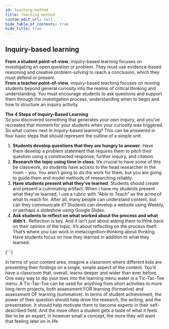 ```yaml
---
id: teaching-method
title: Teaching method
custom_edit_url: null
hide_table_of_contents: true
hide_title: true
---
```


## Inquiry-based learning

**From a student point-of-view**, inquiry-based learning focuses on investigating an open question or problem. They must use evidence-based reasoning and creative problem-solving to reach a conclusion, which they must defend or present.  
**From a teacher point-of-view**, inquiry-based teaching focuses on moving students beyond general curiosity into the realms of critical thinking and understanding. You must encourage students to ask questions and support them through the investigation process, understanding when to begin and how to structure an inquiry activity.

**The 4 Steps of Inquiry-Based Learning**  
So you discovered something that generates your own inquiry, and you’ve recreated that moment for your students when your curiosity was triggered. So what comes next in inquiry-based learning? This can be answered in four basic steps that should represent the outline of a simple unit.

<ol>
  <li>
    <strong>Students develop questions that they are hungry to answer</strong>.
    Have them develop a problem statement that requires them to pitch their
    question using a constructed response, further inquiry, and citation.
  </li>
  <li>
    <strong>Research the topic using time in class</strong>. It’s crucial to
    have some of this be classwork, so students have access to the head
    researcher in the room – you. You aren’t going to do the work for them, but
    you are going to guide them and model methods of researching reliably.
  </li>
  <li>
    <strong>Have students present what they’ve learned</strong>. Students should
    create and present a culminating artifact. When I have my students present
    what they’ve learned, I use a rubric with “Able to Teach” as the acme of
    what to reach for. After all, many people can understand content, but can
    they communicate it? Students can develop a website using Weebly, or perhaps
    a slideshow using Google Slides.
  </li>
  <li>
    <strong>
      Ask students to reflect on what worked about the process and what didn’t
    </strong>
    . Reflection is key. And it isn’t just about asking them to think back on
    their opinion of the topic. It’s about reflecting on the process itself.
    That’s where you can work in metacognition–thinking about thinking. Have
    students focus on how they learned in addition to what they learned.
  </li>
</ol>{' '}

In terms of your content area, imagine a classroom where different kids are presenting their findings on a single, simple aspect of the content. You’d have a classroom that, overall, learns deeper and wider than ever before.  
One easy way to dip your toes into the learning menu water is a Tic-Tac-Toe menu. A Tic-Tac-Toe can be used for anything from short activities to more long-term projects, both assessment FOR learning (formative) and assessment OF learning (summative).
In terms of student achievement, the power of their question should help drive the research, the writing, and the presentation. It should help motivate them to become experts in their self-described field. And the more often a student gets a taste of what it feels like to be an expert, in however small a concept, the more they will want that feeling later on in life.
